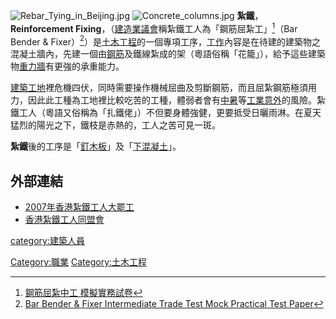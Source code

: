 [[File:Rebar_Tying_in_Beijing.jpg|thumb]]
[[File:Concrete_columns.jpg|thumb]]
'''紮鐵'''，'''Reinforcement Fixing'''，（[[建造業議會|建造業議會]]稱紮鐵工人為「鋼筋屈紮工」<ref>[http://www.cic.hk/files/page/80/IBA%20Web_Chi.pdf 鋼筋屈紮中工 模擬實務試卷] </ref>（Bar Bender & Fixer）<ref> [http://www.cic.hk/files/page/80/IBA%20Web_Eng.pdf Bar Bender & Fixer Intermediate Trade Test Mock Practical Test Paper] </ref>）是[[土木工程|土木工程]]的一個專項工序，[[工作|工作]]內容是在待建的建築物之混凝土牆內，先建一個由[[鋼筋|鋼筋]]及鐵線紮成的架（粵語俗稱「花籠」），給予這些建築物[[重力牆|重力牆]]有更強的承重能力。

[[建築工地|建築工地]]裡危機四伏，同時需要操作機械屈曲及剪斷鋼筋，而且屈紮鋼筋極須用力，因此此工種為工地裡比較吃苦的工種，體弱者會有[[中暑|中暑]]等[[工業意外|工業意外]]的風險。紮鐵工人（粵語又俗稱為「扎鐵佬」）不但要身體強健，更要抵受日曬雨淋。在夏天猛烈的陽光之下，鐵枝是赤熱的，工人之苦可見一斑。

'''紮鐵'''後的工序是「[[釘木板|釘木板]]」及「[[下混凝土|下混凝土]]」。

==外部連結==
* [[2007年香港紮鐵工人大罷工|2007年香港紮鐵工人大罷工]]
* [https://www.facebook.com/barbenderandfixer 香港紮鐵工人同盟會] {{Wayback|url=https://www.facebook.com/barbenderandfixer |date=20200729170601 }} 

[[Category:職業|Category:職業]]
[[Category:土木工程|Category:土木工程]]
[[category:建築人員|category:建築人員]]